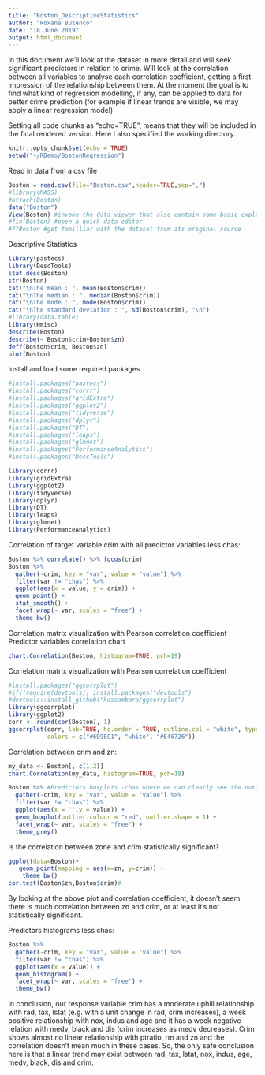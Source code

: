 ```yaml
---
title: "Boston_DescriptiveStatistics"
author: "Roxana Butenco"
date: "18 June 2019"
output: html_document
---
```

In this document we'll look at the dataset in more detail and will seek significant predictors in relation to crime. Will look at the correlation between all variables to analyse each correlation coefficient, getting a first impression of the relationship between them. At the moment the goal is to find what kind of regression modelling, if any, can be applied to data for better crime prediction (for example if linear trends are visible, we may apply a linear regression model).  


Setting all code chunks as “echo=TRUE”, means that they will be included in the final rendered version. Here I also specified the working directory.
```r
knitr::opts_chunk$set(echo = TRUE)
setwd("~/RDemo/BostonRegression")
```

Read in data from a csv file
```r
Boston = read.csv(file="Boston.csv",header=TRUE,sep=",")
#library(MASS)
#attach(Boston)
data("Boston")
View(Boston) #invoke the data viewer that also contain some basic exploratory features
#fix(Boston) #open a quick data editor
#??Boston #get familliar with the dataset from its original source
```

Descriptive Statistics
```r
library(pastecs)
library(DescTools)
stat.desc(Boston)
str(Boston)
cat("\nThe mean : ", mean(Boston$crim))
cat("\nThe median : ", median(Boston$crim))
cat("\nThe mode : ", mode(Boston$crim))
cat("\nThe standard deviation : ", sd(Boston$crim), "\n")
#library(data.table)
library(Hmisc)
describe(Boston)
describe(~ Boston$crim+Boston$zn)
deff(Boston$crim, Boston$zn)
plot(Boston)
```

Install and load some required packages
```r
#install.packages("pastecs")
#install.packages("corrr")
#install.packages("gridExtra")
#install.packages("ggplot2")
#install.packages("tidyverse")
#install.packages("dplyr")
#install.packages("DT")
#install.packages("leaps")
#install.packages("glmnet")
#install.packages("PerformanceAnalytics")
#install.packages("DescTools")

library(corrr)
library(gridExtra)
library(ggplot2)
library(tidyverse)
library(dplyr)
library(DT)
library(leaps)
library(glmnet)
library(PerformanceAnalytics)
```


Correlation of target variable crim with all predictor variables less chas:
```r
Boston %>% correlate() %>% focus(crim)
Boston %>%
  gather(-crim, key = "var", value = "value") %>%
  filter(var != "chas") %>%
  ggplot(aes(x = value, y = crim)) +
  geom_point() +
  stat_smooth() +
  facet_wrap(~ var, scales = "free") +
  theme_bw()
```

Correlation matrix visualization with Pearson correlation coefficient
Predictor variables correlation chart 
```r
chart.Correlation(Boston, histogram=TRUE, pch=19)
```

Correlation matrix visualization with Pearson correlation coefficient
```r
#install.packages("ggcorrplot") 
#if(!require(devtools)) install.packages("devtools")
#devtools::install_github("kassambara/ggcorrplot")
library(ggcorrplot)
library(ggplot2)
corr <- round(cor(Boston), 1)
ggcorrplot(corr, lab=TRUE, hc.order = TRUE, outline.col = "white", type = "full", ggtheme = ggplot2::theme_gray,
           colors = c("#6D9EC1", "white", "#E46726")) 
```
 

Correlation between crim and zn: 
```r
my_data <- Boston[, c(1,2)]
chart.Correlation(my_data, histogram=TRUE, pch=19)

Boston %>% #Predictors boxplots -chas where we can clearly see the outliers 
  gather(-crim, key = "var", value = "value") %>%
  filter(var != "chas") %>%
  ggplot(aes(x = '',y = value)) +
  geom_boxplot(outlier.colour = "red", outlier.shape = 1) +
  facet_wrap(~ var, scales = "free") +
  theme_grey()
```

Is the correlation between zone and crim statistically significant?
```r
ggplot(data=Boston)+
   geom_point(mapping = aes(x=zn, y=crim)) +
    theme_bw()
cor.test(Boston$zn,Boston$crim)#
```
By looking at the above plot and correlation coefficient, it doesn't seem there is much correlation between zn and crim, or at least it's not statistically significant.

Predictors histograms less chas:
```r
Boston %>% 
  gather(-crim, key = "var", value = "value") %>%
  filter(var != "chas") %>%
  ggplot(aes(x = value)) +
  geom_histogram() +
  facet_wrap(~ var, scales = "free") +
  theme_bw()
```

In conclusion, our response variable crim has a moderate uphill relationship with rad, tax, lstat (e.g. with a unit change in rad, crim increases), a week positive relationship with nox, indus and age and it has a week negative relation with medv, black and dis (crim increases as medv decreases). 
Crim shows almost no linear relationship with ptratio, rm and zn and the correlation doesn't mean much in these cases.
So, the only safe conclusion here is that a linear trend may exist between rad, tax, lstat, nox, indus, age, medv, black, dis and crim.